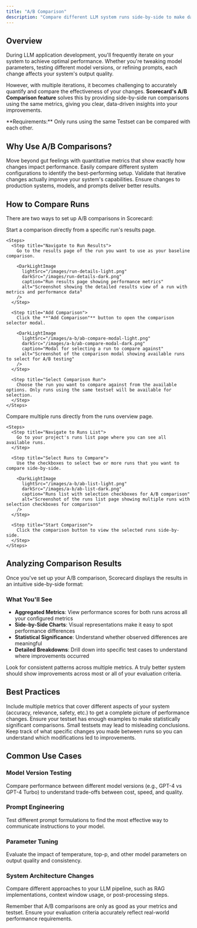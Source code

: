 ```yaml
---
title: "A/B Comparison"
description: "Compare different LLM system runs side-by-side to make data-driven decisions about model improvements, prompt optimizations, and configuration changes."
---
```



## Overview

During LLM application development, you'll frequently iterate on your system to achieve optimal performance. Whether you're tweaking model parameters, testing different model versions, or refining prompts, each change affects your system's output quality.

However, with multiple iterations, it becomes challenging to accurately quantify and compare the effectiveness of your changes. **Scorecard's A/B Comparison feature** solves this by providing side-by-side run comparisons using the same metrics, giving you clear, data-driven insights into your improvements.

<Note>
**Requirements:** Only runs using the same Testset can be compared with each other.
</Note>

## Why Use A/B Comparisons?

<CardGroup cols={2}>
  <Card title="Data-Driven Decisions" icon="chart-line">
    Move beyond gut feelings with quantitative metrics that show exactly how changes impact performance.
  </Card>
  <Card title="Experiment Tracking" icon="flask">
    Easily compare different system configurations to identify the best-performing setup.
  </Card>
  <Card title="Continuous Improvement" icon="arrow-trend-up">
    Validate that iterative changes actually improve your system's capabilities.
  </Card>
  <Card title="Production Confidence" icon="shield-check">
    Ensure changes to production systems, models, and prompts deliver better results.
  </Card>
</CardGroup>

## How to Compare Runs

There are two ways to set up A/B comparisons in Scorecard:

<Tabs>
  <Tab title="From Run Details">
    Start a comparison directly from a specific run's results page.
    
    <Steps>
      <Step title="Navigate to Run Results">
        Go to the results page of the run you want to use as your baseline comparison.
        
        <DarkLightImage 
          lightSrc="/images/run-details-light.png" 
          darkSrc="/images/run-details-dark.png" 
          caption="Run results page showing performance metrics" 
          alt="Screenshot showing the detailed results view of a run with metrics and performance data" 
        />
      </Step>
      
      <Step title="Add Comparison">
        Click the **"Add Comparison"** button to open the comparison selector modal.
        
        <DarkLightImage 
          lightSrc="/images/a-b/ab-compare-modal-light.png" 
          darkSrc="/images/a-b/ab-compare-modal-dark.png" 
          caption="Modal for selecting a run to compare against" 
          alt="Screenshot of the comparison modal showing available runs to select for A/B testing" 
        />
      </Step>
      
      <Step title="Select Comparison Run">
        Choose the run you want to compare against from the available options. Only runs using the same testset will be available for selection.
      </Step>
    </Steps>
  </Tab>
  
  <Tab title="From Runs List">
    Compare multiple runs directly from the runs overview page.
    
    <Steps>
      <Step title="Navigate to Runs List">
        Go to your project's runs list page where you can see all available runs.
      </Step>
      
      <Step title="Select Runs to Compare">
        Use the checkboxes to select two or more runs that you want to compare side-by-side.
        
        <DarkLightImage 
          lightSrc="/images/a-b/ab-list-light.png" 
          darkSrc="/images/a-b/ab-list-dark.png" 
          caption="Runs list with selection checkboxes for A/B comparison" 
          alt="Screenshot of the runs list page showing multiple runs with selection checkboxes for comparison" 
        />
      </Step>
      
      <Step title="Start Comparison">
        Click the comparison button to view the selected runs side-by-side.
      </Step>
    </Steps>
  </Tab>
</Tabs>

## Analyzing Comparison Results

Once you've set up your A/B comparison, Scorecard displays the results in an intuitive side-by-side format:

<DarkLightImage 
  lightSrc="/images/a-b/ab-light.png" 
  darkSrc="/images/a-b/ab-dark.png" 
  caption="Side-by-side comparison showing metric performance differences" 
  alt="Screenshot of A/B comparison results showing two runs with their respective metrics displayed side-by-side" 
/>

### What You'll See

- **Aggregated Metrics**: View performance scores for both runs across all your configured metrics
- **Side-by-Side Charts**: Visual representations make it easy to spot performance differences
- **Statistical Significance**: Understand whether observed differences are meaningful
- **Detailed Breakdowns**: Drill down into specific test cases to understand where improvements occurred

<Tip>
Look for consistent patterns across multiple metrics. A truly better system should show improvements across most or all of your evaluation criteria.
</Tip>

## Best Practices

<AccordionGroup>
  <Accordion title="Use Comprehensive Metrics">
    Include multiple metrics that cover different aspects of your system (accuracy, relevance, safety, etc.) to get a complete picture of performance changes.
  </Accordion>
  
  <Accordion title="Test with Sufficient Data">
    Ensure your testset has enough examples to make statistically significant comparisons. Small testsets may lead to misleading conclusions.
  </Accordion>
  
  <Accordion title="Document Your Changes">
    Keep track of what specific changes you made between runs so you can understand which modifications led to improvements.
  </Accordion>
</AccordionGroup>

## Common Use Cases

### Model Version Testing
Compare performance between different model versions (e.g., GPT-4 vs GPT-4 Turbo) to understand trade-offs between cost, speed, and quality.

### Prompt Engineering
Test different prompt formulations to find the most effective way to communicate instructions to your model.

### Parameter Tuning
Evaluate the impact of temperature, top-p, and other model parameters on output quality and consistency.

### System Architecture Changes
Compare different approaches to your LLM pipeline, such as RAG implementations, context window usage, or post-processing steps.

<Warning>
Remember that A/B comparisons are only as good as your metrics and testset. Ensure your evaluation criteria accurately reflect real-world performance requirements.
</Warning>
